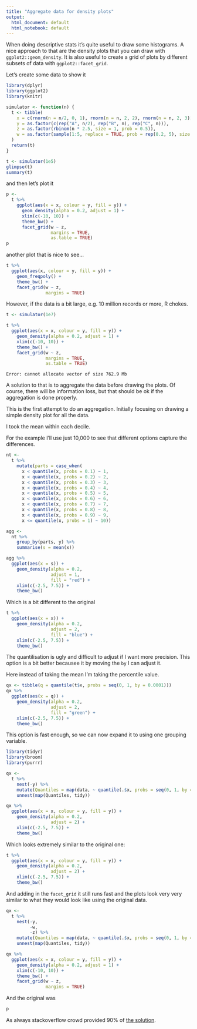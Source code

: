 ```yaml
---
title: "Aggregate data for density plots"
output:
  html_document: default
  html_notebook: default
---
```


When doing descriptive stats it's quite useful to draw some histograms. A nice approach to that are 
the density plots that you can draw with `ggplot2::geom_density`. It is also useful 
to create a grid of plots by different subsets of data with `ggplot2::facet_grid`.

Let's create some data to show it
```r
library(dplyr)
library(ggplot2)
library(knitr)
```

```r
simulator <- function(n) {
  t <- tibble(
    x = c(rnorm(n = n/2, 0, 1), rnorm(n = n, 2, 2), rnorm(n = n, 2, 3)),
    y = as.factor(c(rep("A", n/2), rep("B", n), rep("C", n))),
    z = as.factor(rbinom(n * 2.5, size = 1, prob = 0.5)),
    w = as.factor(sample(1:5, replace = TRUE, prob = rep(0.2, 5), size = n * 2.5))
  )
  return(t)
}

t <- simulator(1e5)
glimpse(t)
summary(t)
```

and then let's plot it
```r
p <- 
  t %>% 
    ggplot(aes(x = x, colour = y, fill = y)) +
      geom_density(alpha = 0.2, adjust = 1) +
      xlim(c(-10, 10)) +
      theme_bw() +
      facet_grid(w ~ z,
                 margins = TRUE,
                 as.table = TRUE)
p
```
another plot that is nice to see...
```r
t %>% 
  ggplot(aes(x, colour = y, fill = y)) +
    geom_freqpoly() +
    theme_bw() +
    facet_grid(w ~ z,
               margins = TRUE)
```

However, if the data is a bit large, e.g. 10 million records or more, R chokes.

```r
t <- simulator(1e7)

t %>% 
  ggplot(aes(x = x, colour = y, fill = y)) +
    geom_density(alpha = 0.2, adjust = 1) +
    xlim(c(-10, 10)) +
    theme_bw() +
    facet_grid(w ~ z,
               margins = TRUE,
               as.table = TRUE)
```

```
Error: cannot allocate vector of size 762.9 Mb
```

A solution to that is to aggregate the data before drawing the plots. Of course, there will be
information loss, but that should be ok if the aggregation is done properly.

This is the first attempt to do an aggregation. Initially focusing on drawing a simple density plot for all the data.

I took the mean within each decile.

For the example I'll use just 10,000 to see that different options capture the differences.
```r
nt <- 
  t %>% 
    mutate(parts = case_when(
      x < quantile(x, probs = 0.1) ~ 1,
      x < quantile(x, probs = 0.2) ~ 2,
      x < quantile(x, probs = 0.3) ~ 3,
      x < quantile(x, probs = 0.4) ~ 4,
      x < quantile(x, probs = 0.5) ~ 5,
      x < quantile(x, probs = 0.6) ~ 6,
      x < quantile(x, probs = 0.7) ~ 7,
      x < quantile(x, probs = 0.8) ~ 8,
      x < quantile(x, probs = 0.9) ~ 9,
      x <= quantile(x, probs = 1) ~ 10))

agg <- 
  nt %>% 
    group_by(parts, y) %>% 
    summarise(s = mean(x))
```

```r
agg %>% 
  ggplot(aes(x = s)) +
    geom_density(alpha = 0.2,
                 adjust = 1,
                 fill = "red") +
    xlim(c(-2.5, 7.5)) +
    theme_bw()
```

Which is a bit different to the original
```r
t %>% 
  ggplot(aes(x = x)) +
    geom_density(alpha = 0.2,
                 adjust = 2,
                 fill = "blue") +
    xlim(c(-2.5, 7.5)) +
    theme_bw()
```

The quantilisation is ugly and difficult to adjust if I want more precision. This option is a bit better becausee it
by moving the `by` I can adjust it.

Here instead of taking the mean I'm taking the percentile value.
```r
qx <- tibble(q = quantile(t$x, probs = seq(0, 1, by = 0.0001)))
qx %>% 
  ggplot(aes(x = q)) +
    geom_density(alpha = 0.2,
                 adjust = 2,
                 fill = "green") +
    xlim(c(-2.5, 7.5)) +
    theme_bw()
```


This option is fast enough, so we can now expand it to using one grouping variable.
```r
library(tidyr)
library(broom)
library(purrr)

qx <- 
  t %>%
    nest(-y) %>%
    mutate(Quantiles = map(data, ~ quantile(.$x, probs = seq(0, 1, by = 0.0001)))) %>% 
    unnest(map(Quantiles, tidy))

qx %>% 
  ggplot(aes(x = x, colour = y, fill = y)) +
    geom_density(alpha = 0.2,
                 adjust = 2) +
    xlim(c(-2.5, 7.5)) +
    theme_bw()
```

Which looks extremely similar to the original one:
```r
t %>% 
  ggplot(aes(x = x, colour = y, fill = y)) +
    geom_density(alpha = 0.2,
                 adjust = 2) +
    xlim(c(-2.5, 7.5)) +
    theme_bw()
```


And adding in the `facet_grid` it still runs fast and the plots look very very similar to what they would look like using the original data.
```r
qx <- 
  t %>%
    nest(-y,
         -w,
         -z) %>%
    mutate(Quantiles = map(data, ~ quantile(.$x, probs = seq(0, 1, by = 0.0001)))) %>% 
    unnest(map(Quantiles, tidy))

qx %>% 
  ggplot(aes(x = x, colour = y, fill = y)) +
    geom_density(alpha = 0.2, adjust = 1) +
    xlim(c(-10, 10)) +
    theme_bw() +
    facet_grid(w ~ z,
               margins = TRUE)
```

And the original was
```r
p
```


As always stackoverflow crowd provided 90% of [the solution](https://stackoverflow.com/questions/30488389/using-dplyr-window-functions-to-calculate-percentiles).